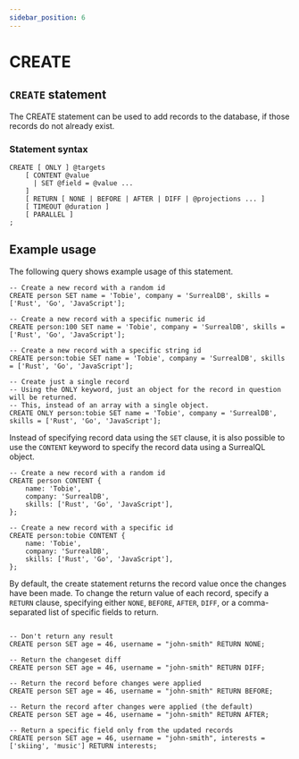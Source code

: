 ```yaml
---
sidebar_position: 6
---
```


# CREATE 

## `CREATE` statement

The CREATE statement can be used to add records to the database, if those records do not already exist.

### Statement syntax

```surql title="SurrealQL Syntax"
CREATE [ ONLY ] @targets
	[ CONTENT @value
	  | SET @field = @value ...
	]
	[ RETURN [ NONE | BEFORE | AFTER | DIFF | @projections ... ]
	[ TIMEOUT @duration ]
	[ PARALLEL ]
;
```

## Example usage

The following query shows example usage of this statement.

```surql
-- Create a new record with a random id
CREATE person SET name = 'Tobie', company = 'SurrealDB', skills = ['Rust', 'Go', 'JavaScript'];

-- Create a new record with a specific numeric id
CREATE person:100 SET name = 'Tobie', company = 'SurrealDB', skills = ['Rust', 'Go', 'JavaScript'];

-- Create a new record with a specific string id
CREATE person:tobie SET name = 'Tobie', company = 'SurrealDB', skills = ['Rust', 'Go', 'JavaScript'];

-- Create just a single record
-- Using the ONLY keyword, just an object for the record in question will be returned.
-- This, instead of an array with a single object.
CREATE ONLY person:tobie SET name = 'Tobie', company = 'SurrealDB', skills = ['Rust', 'Go', 'JavaScript'];
```

Instead of specifying record data using the `SET` clause, it is also possible to use the `CONTENT` keyword to specify the record data using a SurrealQL object.

```surql
-- Create a new record with a random id
CREATE person CONTENT {
	name: 'Tobie',
	company: 'SurrealDB',
	skills: ['Rust', 'Go', 'JavaScript'],
};

-- Create a new record with a specific id
CREATE person:tobie CONTENT {
	name: 'Tobie',
	company: 'SurrealDB',
	skills: ['Rust', 'Go', 'JavaScript'],
};
```
By default, the create statement returns the record value once the changes have been made. To change the return value of each record, specify a `RETURN` clause, specifying either `NONE`, `BEFORE`, `AFTER`, `DIFF`, or a comma-separated list of specific fields to return.

```surql

-- Don't return any result
CREATE person SET age = 46, username = "john-smith" RETURN NONE;

-- Return the changeset diff
CREATE person SET age = 46, username = "john-smith" RETURN DIFF;

-- Return the record before changes were applied
CREATE person SET age = 46, username = "john-smith" RETURN BEFORE;

-- Return the record after changes were applied (the default)
CREATE person SET age = 46, username = "john-smith" RETURN AFTER;

-- Return a specific field only from the updated records
CREATE person SET age = 46, username = "john-smith", interests = ['skiing', 'music'] RETURN interests;

```
